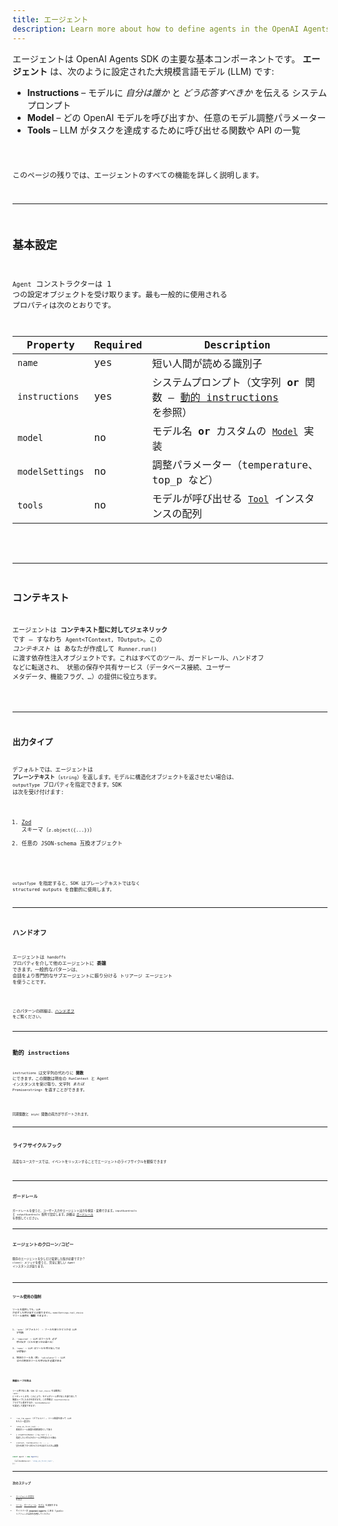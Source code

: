 ```yaml
---
title: エージェント
description: Learn more about how to define agents in the OpenAI Agents SDK for JavaScript / TypeScript
---
```



エージェントは OpenAI Agents SDK の主要な基本コンポーネントです。 **エージェント** は、次のように設定された大規模言語モデル (LLM) です:

- **Instructions** – モデルに _自分は誰か_ と _どう応答すべきか_ を伝える システムプロンプト
- **Model** – どの OpenAI モデルを呼び出すか、任意のモデル調整パラメーター
- **Tools** – LLM がタスクを達成するために呼び出せる関数や API の一覧

<Code lang="typescript" code={simpleAgent} title="基本的なエージェント定義" />

このページの残りでは、エージェントのすべての機能を詳しく説明します。

---

## 基本設定

`Agent` コンストラクターは 1 つの設定オブジェクトを受け取ります。最も一般的に使用される
プロパティは次のとおりです。

| Property        | Required | Description                                                                                        |
| --------------- | -------- | -------------------------------------------------------------------------------------------------- |
| `name`          | yes      | 短い人間が読める識別子                                                                             |
| `instructions`  | yes      | システムプロンプト（文字列 **or** 関数 – [動的 instructions](#dynamic-instructions) を参照）       |
| `model`         | no       | モデル名 **or** カスタムの [`Model`](/openai-agents-js/openai/agents/interfaces/model/) 実装       |
| `modelSettings` | no       | 調整パラメーター（temperature、top_p など）                                                        |
| `tools`         | no       | モデルが呼び出せる [`Tool`](/openai-agents-js/openai/agents/type-aliases/tool/) インスタンスの配列 |

<Code
  lang="typescript"
  code={agentWithTools}
  title="ツール付きのエージェント"
/>

---

## コンテキスト

エージェントは **コンテキスト型に対してジェネリック** です — すなわち `Agent<TContext, TOutput>`。この _コンテキスト_ は
あなたが作成して `Runner.run()` に渡す依存性注入オブジェクトです。これはすべてのツール、ガードレール、ハンドオフ などに転送され、
状態の保存や共有サービス（データベース接続、ユーザー メタデータ、機能フラグ、…）の提供に役立ちます。

<Code
  lang="typescript"
  code={agentWithContext}
  title="コンテキスト付きのエージェント"
/>

---

## 出力タイプ

デフォルトでは、エージェントは **プレーンテキスト**（`string`）を返します。モデルに構造化オブジェクトを返させたい場合は、
`outputType` プロパティを指定できます。SDK は次を受け付けます:

1. [Zod](https://github.com/colinhacks/zod) スキーマ（`z.object({...})`）
2. 任意の JSON‑schema 互換オブジェクト

<Code
  lang="typescript"
  code={agentWithAodOutputType}
  title="Zod を使った構造化出力"
/>

`outputType` を指定すると、SDK はプレーンテキストではなく structured outputs を自動的に使用します。

---

## ハンドオフ

エージェントは `handoffs` プロパティを介して他のエージェントに **委譲** できます。一般的なパターンは、
会話をより専門的なサブエージェントに振り分ける トリアージ エージェント を使うことです。

<Code
  lang="typescript"
  code={agentWithHandoffs}
  title="ハンドオフ付きのエージェント"
/>

このパターンの詳細は、[ハンドオフ](/openai-agents-js/ja/guides/handoffs) をご覧ください。

---

## 動的 instructions

`instructions` は文字列の代わりに **関数** にできます。この関数は現在の
`RunContext` と Agent インスタンスを受け取り、文字列 _または_ `Promise<string>` を返すことができます。

<Code
  lang="typescript"
  code={agentWithDynamicInstructions}
  title="動的 instructions のエージェント"
/>

同期関数と `async` 関数の両方がサポートされます。

---

## ライフサイクルフック

高度なユースケースでは、イベントをリッスンすることでエージェントのライフサイクルを観察できます

<Code
  lang="typescript"
  code={agentWithLifecycleHooks}
  title="ライフサイクルフック付きのエージェント"
/>

---

## ガードレール

ガードレールを使うと、ユーザー入力やエージェント出力を検証・変換できます。`inputGuardrails` と
`outputGuardrails` 配列で設定します。詳細は
[ガードレール](/openai-agents-js/ja/guides/guardrails) を参照してください。

---

## エージェントのクローン/コピー

既存のエージェントを少しだけ変更した版が必要ですか？ `clone()` メソッドを使うと、完全に新しい `Agent` インスタンスが返ります。

<Code
  lang="typescript"
  code={agentCloning}
  title="エージェントのクローン作成"
/>

---

## ツール使用の強制

ツールを提供しても、LLM が必ずしも呼び出すとは限りません。`modelSettings.tool_choice` でツール使用を **強制** できます:

1. `'auto'`（デフォルト） – ツールを使うかどうかは LLM が判断
2. `'required'` – LLM はツールを _必ず_ 呼び出す（どれを使うかは選べる）
3. `'none'` – LLM はツールを呼び出しては **いけない**
4. 特定のツール名（例: `'calculator'`）– LLM はその特定のツールを呼び出す必要がある

<Code lang="typescript" code={agentForcingToolUse} title="ツール使用の強制" />

### 無限ループの防止

ツール呼び出し後、SDK は `tool_choice` を自動的に `'auto'` にリセットします。これにより、モデルがツール呼び出しを繰り返して
無限ループに入るのを防ぎます。この挙動は `resetToolChoice` フラグで上書きするか、`toolUseBehavior` を設定して変更できます:

- `'run_llm_again'`（デフォルト）– ツール結果を使って LLM をもう一度実行
- `'stop_on_first_tool'` – 最初のツール結果を最終回答として扱う
- `{ stopAtToolNames: ['my_tool'] }` – 指定したいずれかのツールが呼ばれたら停止
- `(context, toolResults) => ...` – 実行を終了すべきかどうかを返すカスタム関数

```typescript
const agent = new Agent({
  ...,
  toolUseBehavior: 'stop_on_first_tool',
});
```

---

## 次のステップ

- [エージェントの実行](/openai-agents-js/ja/guides/running-agents) を学ぶ
- [ツール](/openai-agents-js/ja/guides/tools)、[ガードレール](/openai-agents-js/ja/guides/guardrails)、[モデル](/openai-agents-js/ja/guides/models) を深掘りする
- サイドバーの **@openai/agents** にある TypeDoc リファレンス全体を参照してください
